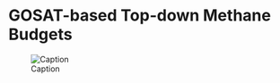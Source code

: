 # GOSAT-based Top-down Methane Budgets

![Caption](./media/ceos-ch4budget-yeargrid-v1_Data_Flow.png)